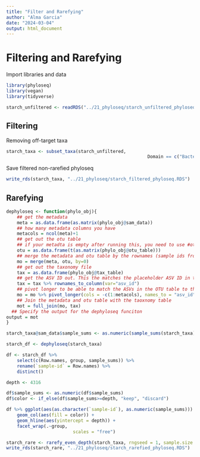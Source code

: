 ```yaml
---
title: "Filter and Rarefying"
author: "Alma Garcia"
date: "2024-03-04"
output: html_document
---
```


# Filtering and Rarefying
Import libraries and data
```r
library(phyloseq)
library(vegan)
library(tidyverse)
```

```r
starch_unfiltered <- readRDS("../21_phyloseq/starch_unfiltered_phyloseq.RDS")
```

## Filtering
Removing off-target taxa
```r
starch_taxa <- subset_taxa(starch_unfiltered, 
													 Domain == c("Bacteria", "Archaea"))
```

Save filtered non-rarefied phyloseq
```r
write_rds(starch_taxa, "../21_phyloseq/starch_filtered_phyloseq.RDS")
```


## Rarefying

```r
dephyloseq <- function(phylo_obj){ 
	## get the metadata
	meta = as.data.frame(as.matrix(phylo_obj@sam_data)) 
	## how many metadata columns you have
	metacols = ncol(meta)+1
	## get out the otu table
	## if your metadta is empty after running this, you need to use #otu = as.data.frame(t(as.matrix(phylo_obj@otu_table)))
	otu = as.data.frame(t(as.matrix(phylo_obj@otu_table)))
	## merge the metadata and otu table by the rownames (sample ids from the Illumina sequence)
	mo = merge(meta, otu, by=0) 
	## get out the taxonomy file
	tax = as.data.frame(phylo_obj@tax_table)
	## get the ASV ID out. This the matches the placeholder ASV ID in the OTU table
	tax = tax %>% rownames_to_column(var="asv_id")
	## pivot longer to be able to match the ASVs in the OTU table to the taxonomy table
	mo = mo %>% pivot_longer(cols = -c(1:metacols), names_to = "asv_id", values_to="asv_abundance") 
	## Join the metadata and otu table with the taoxnomy table
	mot = full_join(mo, tax)
  ## Specify the output for the dephyloseq funciton
output = mot 
}
```

```r
starch_taxa@sam_data$sample_sums <- as.numeric(sample_sums(starch_taxa))
```


```r
starch_df <- dephyloseq(starch_taxa)
```

```r
df <- starch_df %>%
	select(c(Row.names, group, sample_sums)) %>%
	rename(`sample-id` = Row.names) %>%
	distinct()
```

```r
depth <- 4316
```

```r
df$sample_sums <- as.numeric(df$sample_sums)
df$color <- if_else(df$sample_sums>=depth, "keep", "discard")
```

```r
df %>% ggplot(aes(as.character(`sample-id`), as.numeric(sample_sums))) + 
	geom_col(aes(fill = color)) + 
	geom_hline(aes(yintercept = depth)) +
	facet_wrap(.~group,
						 scales = "free")
```

```r
starch_rare <- rarefy_even_depth(starch_taxa, rngseed = 1, sample.size = depth)
write_rds(starch_rare, "../21_phyloseq/starch_rarefied_phyloseq.RDS")
```


